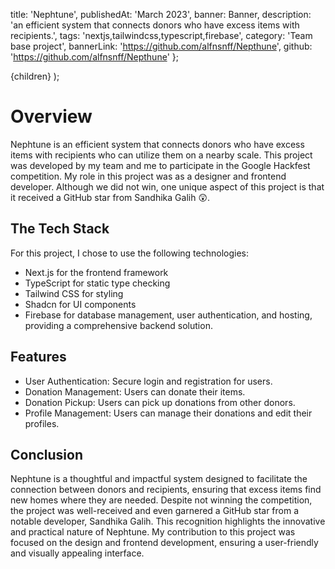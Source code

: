   title: 'Nephtune',
  publishedAt: 'March 2023',
  banner: Banner,
  description:
    'an efficient system that connects donors who have excess items with recipients.',
  tags: 'nextjs,tailwindcss,typescript,firebase',
  category: 'Team base project',
  bannerLink: 'https://github.com/alfnsnff/Nepthune',
  github: 'https://github.com/alfnsnff/Nepthune'
};

  <ContentLayout meta={meta}>{children}</ContentLayout>
);

# **Overview**
Nephtune is an efficient system that connects donors who have excess items with recipients who can utilize them on a nearby scale. This project was developed by my team and me to participate in the Google Hackfest competition. My role in this project was as a designer and frontend developer. Although we did not win, one unique aspect of this project is that it received a GitHub star from Sandhika Galih 😲.
## The Tech Stack

For this project, I chose to use the following technologies:

- Next.js for the frontend framework
- TypeScript for static type checking
- Tailwind CSS for styling
- Shadcn for UI components
- Firebase for database management, user authentication, and hosting, providing a comprehensive backend solution.


## Features

- User Authentication: Secure login and registration for users.
- Donation Management: Users can donate their items.
- Donation Pickup: Users can pick up donations from other donors.
- Profile Management: Users can manage their donations and edit their profiles.

## Conclusion

Nephtune is a thoughtful and impactful system designed to facilitate the connection between donors and recipients, ensuring that excess items find new homes where they are needed. Despite not winning the competition, the project was well-received and even garnered a GitHub star from a notable developer, Sandhika Galih. This recognition highlights the innovative and practical nature of Nephtune. My contribution to this project was focused on the design and frontend development, ensuring a user-friendly and visually appealing interface.
